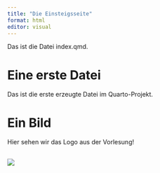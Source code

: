 ```yaml
---
title: "Die Einsteigsseite"
format: html
editor: visual
---
```

Das ist die Datei index.qmd.

# Eine erste Datei
Das ist die erste erzeugte Datei im Quarto-Projekt.

# Ein Bild
Hier sehen wir das Logo aus der Vorlesung!

![](images/vrLogo.png)
---
